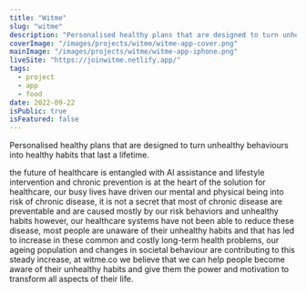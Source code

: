 ```yaml
---
title: "Witme"
slug: "witme"
description: "Personalised healthy plans that are designed to turn unhealthy behaviours into healthy habits that last a lifetime."
coverImage: "/images/projects/witme/witme-app-cover.png"
mainImage: "/images/projects/witme/witme-app-iphone.png"
liveSite: "https://joinwitme.netlify.app/"
tags:
  - project
  - app
  - food
date: 2022-09-22
isPublic: true
isFeatured: false
---
```


Personalised healthy plans that are designed to turn unhealthy behaviours into healthy habits that last a lifetime.

the future of healthcare is entangled with AI assistance and lifestyle intervention and chronic prevention is at the heart of the solution for healthcare, our busy lives have driven our mental and physical being into risk of chronic disease, it is not a secret that most of chronic disease are preventable and are caused mostly by our risk behaviors and unhealthy habits however, our healthcare systems have not been able to reduce these disease, most people are unaware of their unhealthy habits and that has led to increase in these common and costly long-term health problems, our ageing population and changes in societal behaviour are contributing to this steady increase, at witme.co we believe that we can help people become aware of their unhealthy habits and give them the power and motivation to transform all aspects of their life.
